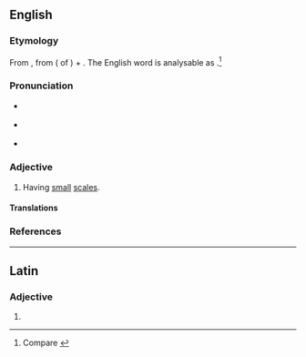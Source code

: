 ==English==

===Etymology===
From {{der|en|NL.|squāmulōsus||squamulose}}, from {{der|en|la|squamula||small scales}} ({{glossary|diminutive}} of {{m|la|squāma||scale of a fish or reptile; item shaped like a scale, flake}}) + {{m|la|-ōsus|pos=''suffix meaning ‘full of, prone to’''}}. The English word is analysable as {{suffix|en|squamula|ose}}.<ref>Compare {{R:OED Online|pos=adj|id=188178|date=1915}}</ref>

===Pronunciation===
* {{a|RP}} {{IPA|/ˈskweɪmjʊləʊs/|lang=en}}
* {{a|GA}} {{IPA|/ˈskweɪmjʊloʊs/|lang=en}}
* {{hyphenation|squa|mul|ose|lang=en}}

===Adjective===
{{en-adj}}

# {{lb|en|botany|mycology}} Having [[small]] [[scale#Noun|scales]].
#: {{antonyms|en|esquamulose}}
#: {{ux|en|The stem of the mushroom is '''squamulose'''.}}

====Translations====
{{trans-top|having small scales}}
{{trans-mid}}
{{trans-bottom}}

===References===
<references />

----

==Latin==

===Adjective===
{{la-adj-form|squamulose}}

# {{inflection of|squamulosus||voc|m|s|lang=la}}